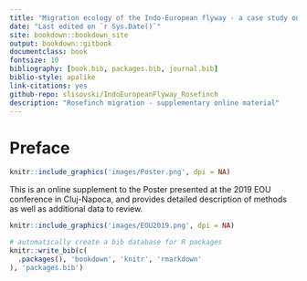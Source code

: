 ```yaml
--- 
title: "Migration ecology of the Indo-European flyway - a case study on Common Rosefinch"
date: "Last edited on `r Sys.Date()`"
site: bookdown::bookdown_site
output: bookdown::gitbook
documentclass: book
fontsize: 10
bibliography: [book.bib, packages.bib, journal.bib]
biblio-style: apalike
link-citations: yes
github-repo: slisovski/IndoEuropeanFlyway_Rosefinch
description: "Rosefinch migration - supplementary online material"
---
```


# Preface {-}

```r
knitr::include_graphics('images/Poster.png', dpi = NA)
```

This is an online supplement to the Poster presented at the 2019 EOU conference in Cluj-Napoca, and provides detailed description of methods as well as additional data to review.

```r
knitr::include_graphics('images/EOU2019.png', dpi = NA)
```

```r
# automatically create a bib database for R packages
knitr::write_bib(c(
  .packages(), 'bookdown', 'knitr', 'rmarkdown'
), 'packages.bib')
```
